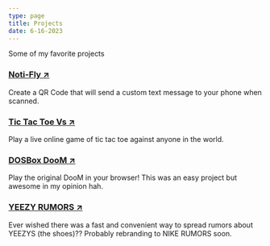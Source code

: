 ```yaml
---
type: page
title: Projects
date: 6-16-2023
---
```


Some of my favorite projects

### [Noti-Fly ↗ ](https://noti-fly.vercel.app/)

Create a QR Code that will send a custom text message to your phone when scanned.

### [Tic Tac Toe Vs ↗ ](https://tic-tac-toe-vs.up.railway.app/)

Play a live online game of tic tac toe against anyone in the world.

### [DOSBox DooM ↗ ](https://dosbox-doom.up.railway.app/)

Play the original DooM in your browser! This was an easy project but awesome in my opinion hah.

### [YEEZY RUMORS ↗ ](https://yeezy-rumors-production.up.railway.app/)

Ever wished there was a fast and convenient way to spread rumors about YEEZYS (the shoes)?? Probably
rebranding to NIKE RUMORS soon.
